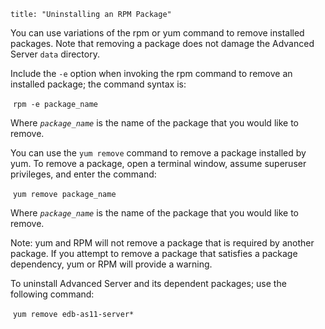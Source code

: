 ```
title: "Uninstalling an RPM Package"
```

<div id="uninstalling_an_rpm_package" class="registered_link"></div>

You can use variations of the rpm or yum command to remove installed packages. Note that removing a package does not damage the Advanced Server `data` directory.

Include the `-e` option when invoking the rpm command to remove an installed package; the command syntax is:

​			`rpm -e package_name` 

Where *`package_name`* is the name of the package that you would like to remove.

You can use the `yum remove` command to remove a package installed by yum. To remove a package, open a terminal window, assume superuser privileges, and enter the command:

​			`yum remove package_name`

Where *`package_name`* is the name of the package that you would like to remove.

Note: yum and RPM will not remove a package that is required by another package. If you attempt to remove a package that satisfies a package dependency, yum or RPM will provide a warning.

To uninstall Advanced Server and its dependent packages; use the following command:

​			`yum remove edb-as11-server*`